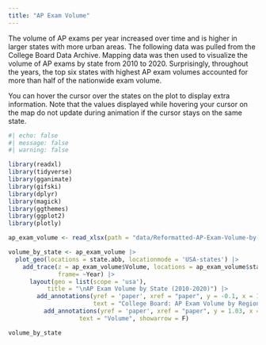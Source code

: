```yaml
---
title: "AP Exam Volume"
---
```


The volume of AP exams per year increased over time and is higher in larger states with more urban areas. The following data was pulled from the College Board Data Archive. Mapping data was then used to visualize the volume of AP exams by state from 2010 to 2020. Surprisingly, throughout the years, the top six states with highest AP exam volumes accounted for more than half of the nationwide exam volume. 

You can hover the cursor over the states on the plot to display extra information. Note that the values displayed while hovering your cursor on the map do not update during animation if the cursor stays on the same state. 

```r
#| echo: false
#| message: false
#| warning: false

library(readxl)
library(tidyverse)
library(gganimate)
library(gifski)
library(dplyr)
library(magick)
library(ggthemes)
library(ggplot2)
library(plotly)

ap_exam_volume <- read_xlsx(path = "data/Reformatted-AP-Exam-Volume-by-Region-2010-2020_1.xlsx")

volume_by_state <- ap_exam_volume |>
  plot_geo(locations = state.abb, locationmode = 'USA-states') |>
    add_trace(z = ap_exam_volume$Volume, locations = ap_exam_volume$state,
              frame= ~Year) |>
      layout(geo = list(scope = 'usa'),
           title = "\nAP Exam Volume by State (2010-2020)") |>
        add_annotations(yref = 'paper', xref = "paper", y = -0.1, x = 1.15,
                        text = "College Board: AP Exam Volume by Region (2010-2020)", showarrow = F) |>
          add_annotations(yref = 'paper', xref = "paper", y = 1.03, x = 1.1,
                    text = "Volume", showarrow = F)

volume_by_state
```